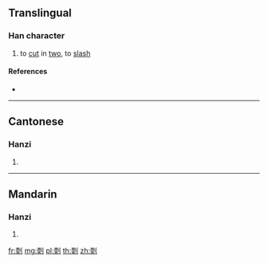 ==Translingual==

===Han character===
{{Han char|rn=18|rad=刀|as=09|sn=11|four=|canj=MKLN|ids=⿰耎刂}}

# to [[cut]] in [[two]], to [[slash]]

====References====
* {{Han ref|kx=0142.120|hdz=10348.010|uh=34F4|ud=13556}}

----

==Cantonese==

===Hanzi===
{{yue-hanzi|jyut=[[zyun5]]|y=jyun5}}

# {{defn|lang=yue|sort=刀09}}

----

==Mandarin==

===Hanzi===
{{cmn-hanzi|pin=[[ruǎn]] ([[ruan3]]), [[jùn]] ([[jun4]])|wg=juan<sup>3</sup>, chün<sup>4</sup>}}

# {{defn|lang=cmn|sort=刀09}}

[[fr:㓴]]
[[mg:㓴]]
[[pl:㓴]]
[[th:㓴]]
[[zh:㓴]]